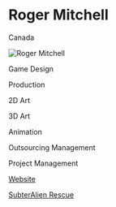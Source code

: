 
# Roger Mitchell

<Location>

Canada

</Location>

![Roger Mitchell](/directory_images/Roger_Mitchell.jpg)

<Skills>

Game Design 

Production 

2D Art

3D Art

Animation 

Outsourcing Management

Project Management

</Skills>

<Personal>

[Website](https://tigersharkstudios.ca/)

</Personal>

<Games>

[SubterAlien Rescue](https://tigersharkstudios.ca/subteralien-rescue)

</Games>
